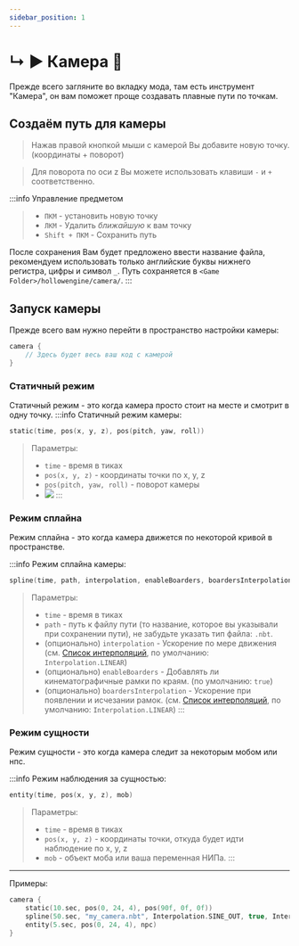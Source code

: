 ```yaml
---
sidebar_position: 1
---
```


# ↳ ▶ Камера 🎥

Прежде всего загляните во вкладку мода, там есть инструмент "Камера", он вам поможет проще создавать плавные пути по точкам.

## Создаём путь для камеры

> Нажав правой кнопкой мыши с камерой Вы добавите новую точку. (координаты + поворот)

> Для поворота по оси z Вы можете использовать клавиши `-` и `+` соответственно.

:::info Управление предметом
> - `ПКМ` - установить новую точку
> - `ЛКМ` - Удалить *ближайшую* к вам точку
> - `Shift + ПКМ` - Сохранить путь

После сохранения Вам будет предложено ввести название файла, рекомендуем использовать только английские буквы нижнего регистра, цифры и символ `_`.
Путь сохраняется в `<Game Folder>/hollowengine/camera/`.
:::

## Запуск камеры

Прежде всего вам нужно перейти в пространство настройки камеры:
```kts
camera {
    // Здесь будет весь ваш код с камерой
}
```

### Статичный режим

Статичный режим - это когда камера просто стоит на месте и смотрит в одну точку.
:::info Статичный режим камеры:
```kts
static(time, pos(x, y, z), pos(pitch, yaw, roll))
```
> Параметры:
> - `time` - время в тиках
> - `pos(x, y, z)` - координаты точки по x, y, z
> - `pos(pitch, yaw, roll)` - поворот камеры
> - ![](https://upload.wikimedia.org/wikipedia/commons/thumb/c/c1/Yaw_Axis_Corrected.svg/1920px-Yaw_Axis_Corrected.svg.png)
:::

### Режим сплайна

Режим сплайна - это когда камера движется по некоторой кривой в пространстве.

:::info Режим сплайна камеры:
```kts
spline(time, path, interpolation, enableBoarders, boardersInterpolation)
```
> Параметры:
> - `time` - время в тиках
> - `path` - путь к файлу пути (то название, которое вы указывали при сохранении пути), не забудьте указать тип файла: `.nbt`.
> - (опционально) `interpolation` - Ускорение по мере движения (см. [Список интерполяций](../9-Tools/99-interpolations.mdx), по умолчанию: `Interpolation.LINEAR`)
> - (опционально) `enableBoarders` - Добавлять ли кинематографичные рамки по краям. (по умолчанию: `true`)
> - (опционально) `boardersInterpolation` - Ускорение при появлении и исчезании рамок. (см. [Список интерполяций](../9-Tools/99-interpolations.mdx), по умолчанию: `Interpolation.LINEAR`)
:::

### Режим сущности

Режим сущности - это когда камера следит за некоторым мобом или нпс.

:::info Режим наблюдения за сущностью:
```kts
entity(time, pos(x, y, z), mob)
```
> Параметры:
> - `time` - время в тиках
> - `pos(x, y, z)` - координаты точки, откуда будет идти наблюдение по x, y, z
> - `mob` - объект моба или ваша переменная НИПа.
:::
---

Примеры:
```kts
camera {
    static(10.sec, pos(0, 24, 4), pos(90f, 0f, 0f))
    spline(50.sec, "my_camera.nbt", Interpolation.SINE_OUT, true, Interpolation.SINE_IN_OUT)
    entity(5.sec, pos(0, 24, 4), npc)
}
```